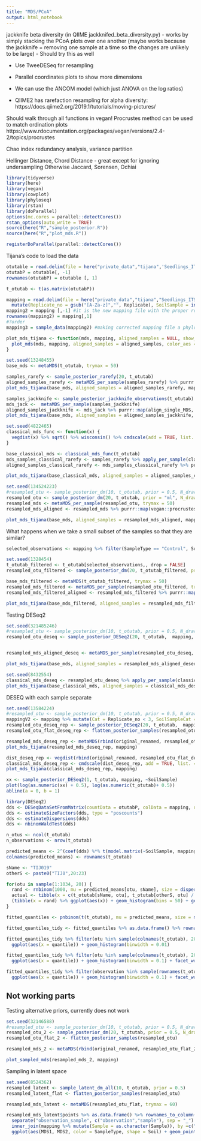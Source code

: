 ---
title: "MDS/PCoA"
output: html_notebook
---

jackknife beta diversity (in QIIME jackknifed_beta_diversity.py) - works by simply stacking the PCoA plots over one another (maybe works because the jackknife = removing one sample at a time so the changes are unlikely to be large) - Should try this as well

- Use TweeDESeq for resampling

- Parallel coordinates plots to show more dimensions

- We can use the ANCOM model (which just ANOVA on the log ratios)

- QIIME2 has rarefaction resampling for alpha diversity: https://docs.qiime2.org/2019.1/tutorials/moving-pictures/

Should walk through all functions in vegan!
Procrustes method can be used to match ordination plots
https://www.rdocumentation.org/packages/vegan/versions/2.4-2/topics/procrustes

Chao index
redundancy analysis, variance partition

Hellinger Distance, Chord Distance - great except for ignoring undersampling
Otherwise Jaccard, Sorensen, Ochiai


```{r setup}
library(tidyverse)
library(here)
library(vegan)
library(cowplot)
library(phyloseq)
library(rstan)
library(doParallel)
options(mc.cores = parallel::detectCores())
rstan_options(auto_write = TRUE)
source(here("R","sample_posterior.R"))
source(here("R","plot_mds.R"))

registerDoParallel(parallel::detectCores())
```

Tijana's code to load the data
```{r}
otutable = read.delim(file = here("private_data","tijana",'Seedlings_ITS2_otutab_ALL.csv'), sep = "\t") #reading the data I want to use
otutabP = otutable[, -1]
rownames(otutabP) = otutable [, 1]

t_otutab <- t(as.matrix(otutabP))

mapping = read.delim(file = here("private_data","tijana","Seedlings_ITS2_year1_mapping.csv"), sep = ",") %>%
  mutate(Replicate_no = gsub("[A-Za-z]","", Replicate), SoilSample = interaction(Soil, SampleType))
mapping2 = mapping [,-1] #it is the new mapping file with the proper row names, same as in previous case, here we added names from the mapping
rownames(mapping2) = mapping[,1]
#?order
mapping3 = sample_data(mapping2) #making corrected mapping file a phyloseq object

```

```{r}
plot_mds_tijana <- function(mds, mapping, aligned_samples = NULL, show_paths = "all") {
  plot_mds(mds, mapping, aligned_samples = aligned_samples, color_aes = SampleType, shape_aes = Soil, show_paths = show_paths)
}
```

```{r}
set.seed(13248455)
base_mds <- metaMDS(t_otutab, trymax = 50)

samples_rarefy <- sample_posterior_rarefy(20, t_otutab)
aligned_samples_rarefy <- metaMDS_per_sample(samples_rarefy) %>% purrr::map(align_single_MDS, base_mds = base_mds)
plot_mds_tijana(base_mds, aligned_samples = aligned_samples_rarefy, mapping)
```
```{r}
samples_jackknife <- sample_posterior_jackknife_observations(t_otutab)
mds_jack <-  metaMDS_per_sample(samples_jackknife) 
aligned_samples_jackknife <- mds_jack %>% purrr::map(align_single_MDS, base_mds = base_mds, allow_unmatched_observations = TRUE)
plot_mds_tijana(base_mds, aligned_samples = aligned_samples_jackknife, mapping)
```


```{r}
set.seed(4822465)
classical_mds_func <- function(x) {
  vegdist(x) %>% sqrt() %>% wisconsin() %>% cmdscale(add = TRUE, list. = TRUE)
}

base_classical_mds <- classical_mds_func(t_otutab)
mds_samples_classical_rarefy <- samples_rarefy %>% apply_per_sample(classical_mds_func)
aligned_samples_classical_rarefy <- mds_samples_classical_rarefy %>% purrr::map(vegan::procrustes, X = base_classical_mds)

plot_mds_tijana(base_classical_mds, aligned_samples = aligned_samples_classical_rarefy, mapping)
```


```{r}
set.seed(134524223)
#resampled_otu <- sample_posterior_dm(10, t_otutab, prior = 0.5, N_draws = "original") 
resampled_otu <- sample_posterior_dm(20, t_otutab, prior = "ml", N_draws = "original")
resampled_mds <- metaMDS_per_sample(resampled_otu, trymax = 50) 
resampled_mds_aligned <- resampled_mds %>% purrr::map(vegan::procrustes, X = base_mds)
```



```{r}
plot_mds_tijana(base_mds, aligned_samples = resampled_mds_aligned, mapping)
```

What happens when we take a small subset of the samples so that they are similar?

```{r}
selected_observations <- mapping %>% filter(SampleType == "Control", Soil == "Spruce") %>% pull("Sample") %>% as.character()

set.seed(1328454)
t_otutab_filtered <- t_otutab[selected_observations,, drop = FALSE]
resampled_otu_filtered <- sample_posterior_dm(20, t_otutab_filtered, prior = "ml", N_draws = "original")

base_mds_filtered <- metaMDS(t_otutab_filtered, trymax = 50)
resampled_mds_filtered <- metaMDS_per_sample(resampled_otu_filtered, trymax = 50) 
resampled_mds_filtered_aligned <- resampled_mds_filtered %>% purrr::map(vegan::procrustes, X = base_mds_filtered)
```

```{r}
plot_mds_tijana(base_mds_filtered, aligned_samples = resampled_mds_filtered_aligned, mapping)
```

Testing DESeq2
```{r}
set.seed(321485246)
#resampled_otu <- sample_posterior_dm(10, t_otutab, prior = 0.5, N_draws = "original") 
resampled_otu_deseq <- sample_posterior_DESeq2(20, t_otutab,  mapping, ~SoilSample)


resampled_mds_aligned_deseq <- metaMDS_per_sample(resampled_otu_deseq, trymax = 50)  %>% purrr::map(vegan::procrustes, X = base_mds)

plot_mds_tijana(base_mds, aligned_samples = resampled_mds_aligned_deseq, mapping)
```

```{r}
set.seed(8432554)
classical_mds_deseq <- resampled_otu_deseq %>% apply_per_sample(classical_mds_func) %>% purrr::map(vegan::procrustes, X = base_classical_mds)
plot_mds_tijana(base_classical_mds, aligned_samples = classical_mds_deseq, mapping)
```

DESEQ with each sample separate

```{r}
set.seed(13584224)
#resampled_otu <- sample_posterior_dm(10, t_otutab, prior = 0.5, N_draws = "original") 
mappingV2 <- mapping %>% mutate(Cat = Replicate_no < 3, SoilSampleCat = interaction(SoilSample,Cat))
resampled_otu_deseq_rep <- sample_posterior_DESeq2(20, t_otutab,  mappingV2, ~SoilSampleCat)
resampled_otu_flat_deseq_rep <- flatten_posterior_samples(resampled_otu_deseq_rep)

resampled_mds_deseq_rep <- metaMDS(rbind(original_renamed, resampled_otu_flat_deseq_rep), trymax = 50)
plot_mds_tijana(resampled_mds_deseq_rep, mapping)
```


```{r}
dist_deseq_rep <- vegdist(rbind(original_renamed, resampled_otu_flat_deseq_rep)) %>% sqrt() %>% wisconsin()
classical_mds_deseq_rep <- cmdscale(dist_deseq_rep, add = TRUE, list. = TRUE)
plot_mds_tijana(classical_mds_deseq_rep, mapping)
```

```{r}
xx <- sample_posterior_DESeq2(1, t_otutab, mapping, ~SoilSample)
plot(log(as.numeric(xx) + 0.5), log(as.numeric(t_otutab)+ 0.5))
abline(a = 0, b = 1)
```


```{r}
library(DESeq2)
dds <- DESeqDataSetFromMatrix(countData = otutabP, colData = mapping, design = ~SoilSample)
dds <- estimateSizeFactors(dds, type = "poscounts")
dds <- estimateDispersions(dds)
dds <- nbinomWaldTest(dds)

```

```{r}
n_otus <- ncol(t_otutab)
n_observations <- nrow(t_otutab)

predicted_means <- 2^(coef(dds) %*% t(model.matrix(~SoilSample, mapping ))) * matrix(rep(sizeFactors(dds), each = n_otus), n_otus, n_observations)
colnames(predicted_means) <- rownames(t_otutab)

```


```{r}
sName <- "TIJ019"
otherS <- paste0("TIJ0",20:23)

for(otu in sample(1:1034, 20)) {
  rand <- rnbinom(1000, mu = predicted_means[otu, sName], size = dispersions(dds)[otu])
  actual <- tibble(x = c(t_otutab[sName, otu], t_otutab[otherS, otu] / sizeFactors(dds)[otherS]))
  (tibble(x = rand) %>% ggplot(aes(x)) + geom_histogram(bins = 50) + geom_vline(data = actual, aes(xintercept = x)) )%>% print()
}
```

```{r}
fitted_quantiles <- pnbinom(t(t_otutab), mu = predicted_means, size = matrix(rep(dispersions(dds), times = n_observations), n_otus, n_observations))

fitted_quantiles_tidy <- fitted_quantiles %>% as.data.frame() %>% rownames_to_column("otu") %>% gather("observation","quantile", -otu) 

fitted_quantiles_tidy %>% filter(otu %in% sample(colnames(t_otutab), 20)) %>%
  ggplot(aes(x = quantile)) + geom_histogram(binwidth = 0.01) 

fitted_quantiles_tidy %>% filter(otu %in% sample(colnames(t_otutab), 20)) %>%
  ggplot(aes(x = quantile)) + geom_histogram(binwidth = 0.1) + facet_wrap(~otu)

fitted_quantiles_tidy %>% filter(observation %in% sample(rownames(t_otutab), 20)) %>%
  ggplot(aes(x = quantile)) + geom_histogram(binwidth = 0.1) + facet_wrap(~observation)

```


## Not working parts
Testing alternative priors, currently does not work

```{r}
set.seed(32146588)
#resampled_otu <- sample_posterior_dm(10, t_otutab, prior = 0.5, N_draws = "original") 
resampled_otu_2 <- sample_posterior_dm(20, t_otutab, prior = 0.5, N_draws = "original")
resampled_otu_flat_2 <- flatten_posterior_samples(resampled_otu)

resampled_mds_2 <- metaMDS(rbind(original_renamed, resampled_otu_flat_2), trymax = 50)
```
```{r}
plot_sampled_mds(resampled_mds_2, mapping)
```

Sampling in latent space

```{r}
set.seed(8524362)
resampled_latent <- sample_latent_dm_all(10, t_otutab, prior = 0.5) 
resampled_latent_flat <- flatten_posterior_samples(resampled_otu)

resampled_mds_latent <- metaMDS(resampled_otu_flat, trymax = 60)
```



```{r}
resampled_mds_latent$points %>% as.data.frame() %>% rownames_to_column("observation_sample") %>%
  separate("observation_sample", c("observation","sample"), sep = "_")  %>% 
  inner_join(mapping %>% mutate(Sample = as.character(Sample)), by =c("observation" = "Sample")) %>%
  ggplot(aes(MDS1, MDS2, color = SampleType, shape = Soil) + geom_point() 
```
